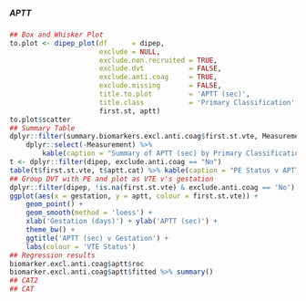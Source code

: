 ##### APTT

```r
## Box and Whisker Plot
to.plot <- dipep_plot(df      = dipep,
                      exclude = NULL,
                      exclude.non.recruited = TRUE,
                      exclude.dvt           = FALSE,
                      exclude.anti.coag     = TRUE,
                      exclude.missing       = FALSE,
                      title.to.plot         = 'APTT (sec)',
                      title.class           = 'Primary Classification',
                      first.st, aptt)
to.plot$scatter
## Summary Table
dplyr::filter(summary.biomarkers.excl.anti.coag$first.st.vte, Measurement == 'APTT') %>%
    dplyr::select(-Measurement) %>%
        kable(caption = "Summary of APTT (sec) by Primary Classification")
t <- dplyr::filter(dipep, exclude.anti.coag == "No")
table(t$first.st.vte, t$aptt.cat) %>% kable(caption = "PE Status v APTT (sec) dichotomisation")
## Group DVT with PE and plot as VTE v's gestation
dplyr::filter(dipep, !is.na(first.st.vte) & exclude.anti.coag == 'No') %>%
ggplot(aes(x = gestation, y = aptt, colour = first.st.vte)) +
    geom_point() +
    geom_smooth(method = 'loess') +
    xlab('Gestation (days)') + ylab('APTT (sec)') +
    theme_bw() +
    ggtitle('APTT (sec) v Gestation') +
    labs(colour = 'VTE Status')
## Regression results
biomarker.excl.anti.coag$aptt$roc
biomarker.excl.anti.coag$aptt$fitted %>% summary()
## CAT2
## CAT

```
